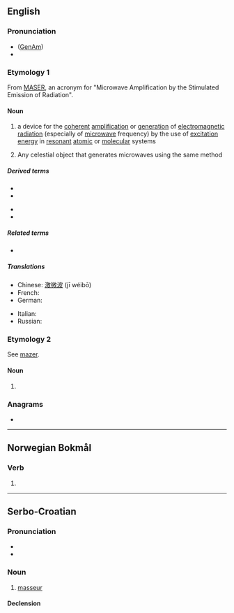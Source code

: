 {{also|MASER|Maser|masér|måser}}
==English==
{{wikipedia}}

===Pronunciation===
* ([[GenAm]]) {{IPA|/ˈmeɪzɚ/|lang=en}}
* {{rhymes|eɪzə(r)|lang=en}}
{{rfap|lang=en}}

===Etymology 1===
From [[MASER]], an acronym for "Microwave Amplification by the Stimulated Emission of Radiation".

====Noun====
{{en-noun}}

# {{lb|en|physics}} a device for the [[coherent]] [[amplification]] or [[generation]] of [[electromagnetic radiation]] (especially of [[microwave]] frequency) by the use of [[excitation energy]] in [[resonant]] [[atomic]] or [[molecular]] systems
# {{lb|en|astronomy}} Any celestial object that generates microwaves using the same method

=====Derived terms=====
{{der-top}}
* {{l|en|astronomical maser}}
* {{l|en|gas maser}}
{{der-mid}}
* {{l|en|optical maser}}
* {{l|en|solid-state maser}}
{{der-bottom}}

=====Related terms=====
* {{l|en|laser}}

=====Translations=====
{{trans-top|beam of microwaves}}
* Chinese: [[激微波]] (jī wéibō)
* French: {{t+|fr|maser|m}}
* German: {{t+|de|Maser|m}}
{{trans-mid}}
* Italian: {{t|it|maser|m}}
* Russian: {{t+|ru|ма́зер|m}}
{{trans-bottom}}

===Etymology 2===
See [[mazer]].

====Noun====
{{en-noun|~}}

# {{obsolete spelling of|mazer|lang=en}}

===Anagrams===
* {{anagrams|en|Mares|Marse|mares|marse|mears|reams|smear}}

----

==Norwegian Bokmål==

===Verb===
{{head|nb|verb form}}

# {{form of|present tense|mase|lang=nb}}

----

==Serbo-Croatian==

===Pronunciation===
* {{IPA|/mǎseːr/|lang=sh}}
* {{hyphenation|ma|ser|lang=sh}}

===Noun===
{{sh-noun|g=m|head=màsēr}}

# [[masseur]]

====Declension====
{{sh-decl-noun
|màsēr|maseri
|maséra|masera
|maseru|maserima
|masera|masere
|maseru|maseri
|maseru|maserima
|maserom|maserima
}}